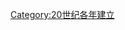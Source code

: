 {{Catdiffuse}}

{{estcat|198|7|1979|1990}}
{{Commonscat|1987 establishments}}
[[Category:20世纪各年建立|Category:20世纪各年建立]]